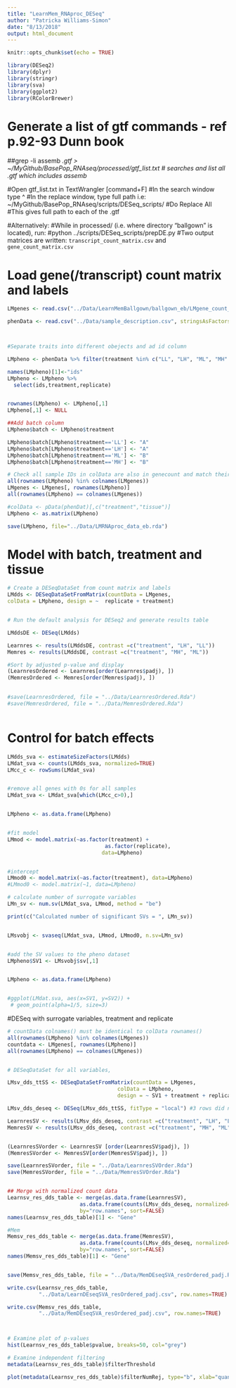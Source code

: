 ```yaml
---
title: "LearnMem_RNAproc_DESeq"
author: "Patricka Williams-Simon"
date: "8/13/2018"
output: html_document
---
```


```r
knitr::opts_chunk$set(echo = TRUE)

library(DESeq2)
library(dplyr)
library(stringr)
library(sva)
library(ggplot2)
library(RColorBrewer)

```

# Generate a list of gtf commands - ref p.92-93 Dunn book

##grep -li assemb *.gtf > ~/MyGithub/BasePop_RNAseq/processed/gtf_list.txt
# searches and list all .gtf which includes assemb*

#Open gtf_list.txt in TextWrangler [command+F]
#In the search window type ^
#In the replace window, type full path i.e: ~/MyGithub/BasePop_RNAseq/scripts/DESeq_scripts/
#Do Replace All
#This gives full path to each of the .gtf

#Alternatively:
#While in processed/ (i.e. where directory "ballgown" is located), run:
#python ../scripts/DESeq_scripts/prepDE.py
#Two output matrices are written: `transcript_count_matrix.csv` and `gene_count_matrix.csv`



# Load gene(/transcript) count matrix and labels

```r
LMgenes <- read.csv("../Data/LearnMemBallgown/ballgown_eb/LMgene_count_matrix_eb.csv", row.names="gene_id")

phenData <- read.csv("../Data/sample_description.csv", stringsAsFactors = FALSE)



#Separate traits into different obejects and ad id column 

LMpheno <- phenData %>% filter(treatment %in% c("LL", "LH", "ML", "MH" ))

names(LMpheno)[1]<-"ids"
LMpheno <- LMpheno %>%
  select(ids,treatment,replicate)


rownames(LMpheno) <- LMpheno[,1]
LMpheno[,1] <- NULL

##Add batch column
LMpheno$batch <- LMpheno$treatment

LMpheno$batch[LMpheno$treatment=='LL'] <- "A"
LMpheno$batch[LMpheno$treatment=='LH'] <- "A"
LMpheno$batch[LMpheno$treatment=='ML'] <- "B"
LMpheno$batch[LMpheno$treatment=='MH'] <- "B"

# Check all sample IDs in colData are also in genecount and match their orders
all(rownames(LMpheno) %in% colnames(LMgenes))
LMgenes <- LMgenes[, rownames(LMpheno)]
all(rownames(LMpheno) == colnames(LMgenes))

#colData <- pData(phenDat)[,c("treatment","tissue")]
LMpheno <- as.matrix(LMpheno)

save(LMpheno, file="../Data/LMRNAproc_data_eb.rda")

```

# Model with batch, treatment and tissue

```r
# Create a DESeqDataSet from count matrix and labels
LMdds <- DESeqDataSetFromMatrix(countData = LMgenes,
colData = LMpheno, design = ~  replicate + treatment)


# Run the default analysis for DESeq2 and generate results table

LMddsDE <- DESeq(LMdds)

Learnres <- results(LMddsDE, contrast =c("treatment", "LH", "LL"))
Memres <- results(LMddsDE, contrast =c("treatment", "MH", "ML"))

#Sort by adjusted p-value and display
(LearnresOrdered <- Learnres[order(Learnres$padj), ])
(MemresOrdered <- Memres[order(Memres$padj), ])

 
#save(LearnresOrdered, file = "../Data/LearnresOrdered.Rda")
#save(MemresOrdered, file = "../Data/MemresOrdered.Rda")



```

# Control for batch effects

```r
LMdds_sva <- estimateSizeFactors(LMdds)
LMdat_sva <- counts(LMdds_sva, normalized=TRUE)
LMcc_c <- rowSums(LMdat_sva)


#remove all genes with 0s for all samples
LMdat_sva <- LMdat_sva[which(LMcc_c>0),]


LMpheno <- as.data.frame(LMpheno)


#fit model
LMmod <- model.matrix(~as.factor(treatment) +
                               as.factor(replicate),
                              data=LMpheno)


#intercept
LMmod0 <- model.matrix(~as.factor(treatment), data=LMpheno) 
#LMmod0 <- model.matrix(~1, data=LMpheno) 

# calculate number of surrogate variables
LMn_sv <- num.sv(LMdat_sva, LMmod, method = "be")

print(c("Calculated number of significant SVs = ", LMn_sv))


LMsvobj <- svaseq(LMdat_sva, LMmod, LMmod0, n.sv=LMn_sv)


#add the SV values to the pheno dataset
LMpheno$SV1 <- LMsvobj$sv[,1]


LMpheno <- as.data.frame(LMpheno)


#ggplot(LMdat.sva, aes(x=SV1, y=SV2)) +
 # geom_point(alpha=1/5, size=3)

```

#DESeq with surrogate variables, treatment and replicate


```r
# countData colnames() must be identical to colData rownames()
all(rownames(LMpheno) %in% colnames(LMgenes))
countdata <- LMgenes[, rownames(LMpheno)]
all(rownames(LMpheno) == colnames(LMgenes))


# DESeqDataSet for all variables,

LMsv_dds_ttSS <- DESeqDataSetFromMatrix(countData = LMgenes, 
                                   colData = LMpheno, 
                                   design = ~ SV1 + treatment + replicate)

LMsv_dds_deseq <- DESeq(LMsv_dds_ttSS, fitType = "local") #3 rows did not converge in beta

LearnresSV <- results(LMsv_dds_deseq, contrast =c("treatment", "LH", "LL"))
MemresSV <- results(LMsv_dds_deseq, contrast =c("treatment", "MH", "ML"))


(LearnresSVorder <- LearnresSV [order(LearnresSV$padj), ])
(MemresSVorder <- MemresSV[order(MemresSV$padj), ])

save(LearnresSVorder, file = "../Data/LearnresSVOrder.Rda")
save(MemresSVorder, file = "../Data/MemresSVOrder.Rda")


## Merge with normalized count data
Learnsv_res_dds_table <- merge(as.data.frame(LearnresSV), 
                       as.data.frame(counts(LMsv_dds_deseq, normalized=TRUE)), 
                       by="row.names", sort=FALSE)
names(Learnsv_res_dds_table)[1] <- "Gene"

#Mem
Memsv_res_dds_table <- merge(as.data.frame(MemresSV), 
                       as.data.frame(counts(LMsv_dds_deseq, normalized=TRUE)), 
                       by="row.names", sort=FALSE)
names(Memsv_res_dds_table)[1] <- "Gene"


save(Memsv_res_dds_table, file = "../Data/MemDEseqSVA_resOrdered_padj.Rda")

write.csv(Learnsv_res_dds_table, 
          "../Data/LearnDEseqSVA_resOrdered_padj.csv", row.names=TRUE)

write.csv(Memsv_res_dds_table, 
          "../Data/MemDEseqSVA_resOrdered_padj.csv", row.names=TRUE)



# Examine plot of p-values
hist(Learnsv_res_dds_table$pvalue, breaks=50, col="grey")

# Examine independent filtering
metadata(Learnsv_res_dds_table)$filterThreshold

plot(metadata(Learnsv_res_dds_table)$filterNumRej, type="b", xlab="quantiles of baseMean", ylab="number of rejections")
```

